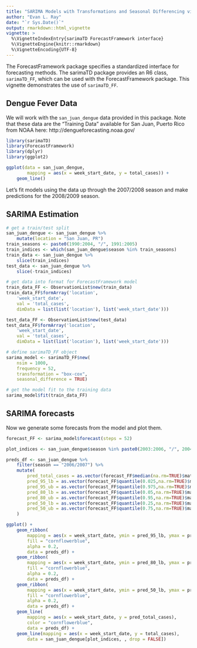 ```yaml
---
title: "SARIMA Models with Transformations and Seasonal Differencing via ForecastFramework"
author: "Evan L. Ray"
date: "`r Sys.Date()`"
output: rmarkdown::html_vignette
vignette: >
  %\VignetteIndexEntry{sarimaTD ForecastFramework interface}
  %\VignetteEngine{knitr::rmarkdown}
  %\VignetteEncoding{UTF-8}
---
```


The ForecastFramework package specifies a standardized interface for forecasting
methods.  The sarimaTD package provides an R6 class, `sarimaTD_FF`, which can
be used with the ForecastFramework package.  This vignette demonstrates the use
of `sarimaTD_FF`.

## Dengue Fever Data

We will work with the `san_juan_dengue` data provided in this package.  Note
that these data are the "Training Data" available for San Juan, Puerto Rico from
NOAA here: http://dengueforecasting.noaa.gov/

```r
library(sarimaTD)
library(ForecastFramework)
library(dplyr)
library(ggplot2)

ggplot(data = san_juan_dengue,
        mapping = aes(x = week_start_date, y = total_cases)) +
    geom_line()
```

Let's fit models using the data up through the 2007/2008 season and make
predictions for the 2008/2009 season.

## SARIMA Estimation

```r
# get a train/test split
san_juan_dengue <- san_juan_dengue %>%
    mutate(location = "San Juan, PR")
train_seasons <- paste0(1990:2004, "/", 1991:2005)
train_indices <- which(san_juan_dengue$season %in% train_seasons)
train_data <- san_juan_dengue %>%
    slice(train_indices)
test_data <- san_juan_dengue %>%
    slice(-train_indices)

# get data into format for ForecastFramework model
train_data_FF <- ObservationList$new(train_data)
train_data_FF$formArray('location',
    'week_start_date',
    val = 'total_cases',
    dimData = list(list('location'), list('week_start_date')))

test_data_FF <- ObservationList$new(test_data)
test_data_FF$formArray('location',
    'week_start_date',
    val = 'total_cases',
    dimData = list(list('location'), list('week_start_date')))

# define sarimaTD_FF object
sarima_model <- sarimaTD_FF$new(
    nsim = 1000,
    frequency = 52,
    transformation = "box-cox",
    seasonal_difference = TRUE)

# get the model fit to the training data
sarima_model$fit(train_data_FF)
```

## SARIMA forecasts

Now we generate some forecasts from the model and plot them.

```r
forecast_FF <- sarima_model$forecast(steps = 52)

plot_indices <- san_juan_dengue$season %in% paste0(2003:2006, "/", 2004:2007)

preds_df <- san_juan_dengue %>%
    filter(season == "2006/2007") %>%
    mutate(
        pred_total_cases = as.vector(forecast_FF$median(na.rm=TRUE)$mat),
        pred_95_lb = as.vector(forecast_FF$quantile(0.025,na.rm=TRUE)$mat),
        pred_95_ub = as.vector(forecast_FF$quantile(0.975,na.rm=TRUE)$mat),
        pred_80_lb = as.vector(forecast_FF$quantile(0.05,na.rm=TRUE)$mat),
        pred_80_ub = as.vector(forecast_FF$quantile(0.95,na.rm=TRUE)$mat),
        pred_50_lb = as.vector(forecast_FF$quantile(0.25,na.rm=TRUE)$mat),
        pred_50_ub = as.vector(forecast_FF$quantile(0.75,na.rm=TRUE)$mat)
    )

ggplot() +
    geom_ribbon(
        mapping = aes(x = week_start_date, ymin = pred_95_lb, ymax = pred_95_ub),
        fill = "cornflowerblue",
        alpha = 0.2,
        data = preds_df) +
    geom_ribbon(
        mapping = aes(x = week_start_date, ymin = pred_80_lb, ymax = pred_80_ub),
        fill = "cornflowerblue",
        alpha = 0.2,
        data = preds_df) +
    geom_ribbon(
        mapping = aes(x = week_start_date, ymin = pred_50_lb, ymax = pred_50_ub),
        fill = "cornflowerblue",
        alpha = 0.2,
        data = preds_df) +
    geom_line(
        mapping = aes(x = week_start_date, y = pred_total_cases),
        color = "cornflowerblue",
        data = preds_df) +
    geom_line(mapping = aes(x = week_start_date, y = total_cases),
        data = san_juan_dengue[plot_indices, , drop = FALSE])
```
